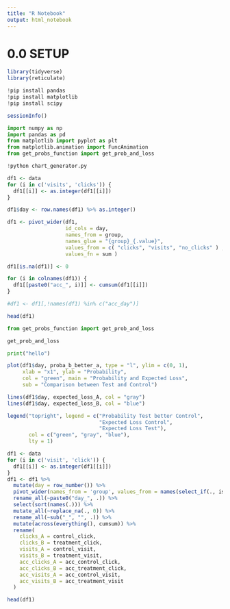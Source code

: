 ```yaml
---
title: "R Notebook"
output: html_notebook
---
```



# 0.0 SETUP

```r
library(tidyverse)
library(reticulate)
```



```python
!pip install pandas
!pip install matplotlib
!pip install scipy
```



```r
sessionInfo()
```



```python
import numpy as np
import pandas as pd
from matplotlib import pyplot as plt
from matplotlib.animation import FuncAnimation
from get_probs_function import get_prob_and_loss

!python chart_generator.py

```





```r

df1 <- data
for (i in c('visits', 'clicks')) {
  df1[[i]] <- as.integer(df1[[i]])
}

df1$day <- row.names(df1) %>% as.integer()

df1 <- pivot_wider(df1, 
                   id_cols = day, 
                   names_from = group, 
                   names_glue = "{group}_{.value}",
                   values_from = c( "clicks", "visits", "no_clicks" ) , 
                   values_fn = sum )

df1[is.na(df1)] <- 0

for (i in colnames(df1)) {
  df1[[paste0("acc_", i)]] <- cumsum(df1[[i]])
}

#df1 <- df1[,!names(df1) %in% c("acc_day")]

head(df1)


```




```python
from get_probs_function import get_prob_and_loss

get_prob_and_loss

print("hello")
```











```r


plot(df1$day, proba_b_better_a, type = "l", ylim = c(0, 1),
     xlab = "x1", ylab = "Probability",
     col = "green", main = "Probability and Expected Loss",
     sub = "Comparison between Test and Control")

lines(df1$day, expected_loss_A, col = "gray")
lines(df1$day, expected_loss_B, col = "blue")

legend("topright", legend = c("Probability Test better Control",
                              "Expected Loss Control",
                              "Expected Loss Test"),
       col = c("green", "gray", "blue"),
       lty = 1)
```





```r
df1 <- data
for (i in c('visit', 'click')) {
  df1[[i]] <- as.integer(df1[[i]])
}
df1 <- df1 %>% 
  mutate(day = row_number()) %>% 
  pivot_wider(names_from = 'group', values_from = names(select_if(., is.numeric)), values_fn = sum) %>% 
  rename_all(~paste0("day_", .)) %>% 
  select(sort(names(.))) %>% 
  mutate_all(~replace_na(., 0)) %>% 
  rename_all(~sub("_", "", .)) %>% 
  mutate(across(everything(), cumsum)) %>% 
  rename(
    clicks_A = control_click,
    clicks_B = treatment_click,
    visits_A = control_visit,
    visits_B = treatment_visit,
    acc_clicks_A = acc_control_click,
    acc_clicks_B = acc_treatment_click,
    acc_visits_A = acc_control_visit,
    acc_visits_B = acc_treatment_visit
  )
```

```r
head(df1)
```



